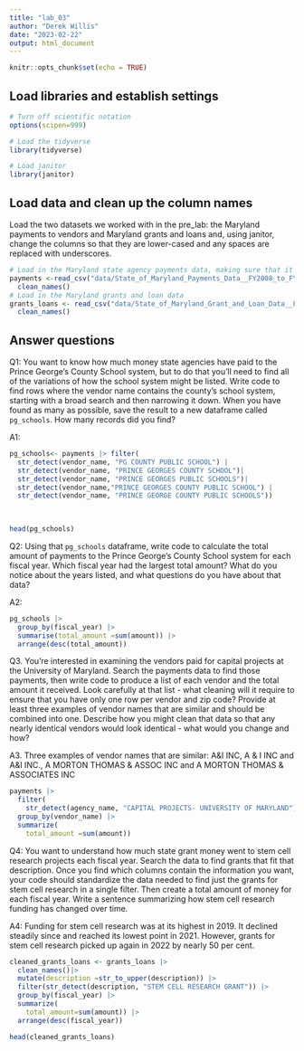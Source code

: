 ```yaml
---
title: "lab_03"
author: "Derek Willis"
date: "2023-02-22"
output: html_document
---
```


```r
knitr::opts_chunk$set(echo = TRUE)
```

## Load libraries and establish settings

```r
# Turn off scientific notation
options(scipen=999)

# Load the tidyverse
library(tidyverse)

# Load janitor
library(janitor)
```

## Load data and clean up the column names

Load the two datasets we worked with in the pre_lab: the Maryland payments to vendors and Maryland grants and loans and, using janitor, change the columns so that they are lower-cased and any spaces are replaced with underscores.

```r
# Load in the Maryland state agency payments data, making sure that it correctly sets the datatypes using all of the rows
payments <-read_csv("data/State_of_Maryland_Payments_Data__FY2008_to_FY2024.csv") |>
  clean_names()
# Load in the Maryland grants and loan data
grants_loans <- read_csv("data/State_of_Maryland_Grant_and_Loan_Data__FY2009_to_FY2022.csv") |>
  clean_names()
```

## Answer questions

Q1: You want to know how much money state agencies have paid to the Prince George's County School system, but to do that you'll need to find all of the variations of how the school system might be listed. Write code to find rows where the vendor name contains the county's school system, starting with a broad search and then narrowing it down. When you have found as many as possible, save the result to a new dataframe called `pg_schools`. How many records did you find?

A1:

```r
pg_schools<- payments |> filter(
  str_detect(vendor_name, "PG COUNTY PUBLIC SCHOOL") |
  str_detect(vendor_name, "PRINCE GEORGES COUNTY SCHOOL")|
  str_detect(vendor_name, "PRINCE GEORGES PUBLIC SCHOOLS")|
  str_detect(vendor_name,"PRINCE GEORGES COUNTY PUBLIC SCHOOL") |
  str_detect(vendor_name, "PRINCE GEORGE COUNTY PUBLIC SCHOOLS"))
  
 

head(pg_schools)
```

Q2: Using that `pg_schools` dataframe, write code to calculate the total amount of payments to the Prince George's County School system for each fiscal year. Which fiscal year had the largest total amount? What do you notice about the years listed, and what questions do you have about that data?

A2:

```r
pg_schools |>
  group_by(fiscal_year) |>
  summarise(total_amount =sum(amount)) |>
  arrange(desc(total_amount))
```

Q3. You're interested in examining the vendors paid for capital projects at the University of Maryland. Search the payments data to find those payments, then write code to produce a list of each vendor and the total amount it received. Look carefully at that list - what cleaning will it require to ensure that you have only one row per vendor and zip code? Provide at least three examples of vendor names that are similar and should be combined into one. Describe how you might clean that data so that any nearly identical vendors would look identical - what would you change and how?

A3. Three examples of vendor names that are similar: A&I INC, A & I INC and A&I INC., A MORTON THOMAS & ASSOC INC and A MORTON THOMAS & ASSOCIATES INC

```r
payments |>
  filter(
    str_detect(agency_name, "CAPITAL PROJECTS- UNIVERSITY OF MARYLAND")) |>
  group_by(vendor_name) |>
  summarize(
    total_amount =sum(amount))
```

Q4: You want to understand how much state grant money went to stem cell research projects each fiscal year. Search the data to find grants that fit that description. Once you find which columns contain the information you want, your code should standardize the data needed to find just the grants for stem cell research in a single filter. Then create a total amount of money for each fiscal year. Write a sentence summarizing how stem cell research funding has changed over time.

A4: Funding for stem cell research was at its highest in 2019. It declined steadily since and reached its lowest point in 2021. However, grants for stem cell research picked up again in 2022 by nearly 50 per cent.

```r
cleaned_grants_loans <- grants_loans |>
  clean_names()|> 
  mutate(description =str_to_upper(description)) |>
  filter(str_detect(description, "STEM CELL RESEARCH GRANT")) |>
  group_by(fiscal_year) |>
  summarize(
    total_amount=sum(amount)) |>
  arrange(desc(fiscal_year))

head(cleaned_grants_loans)
```
